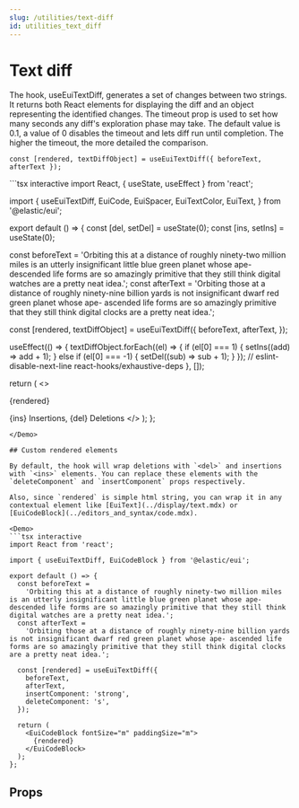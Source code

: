 ```yaml
---
slug: /utilities/text-diff
id: utilities_text_diff
---
```


# Text diff

The hook, useEuiTextDiff, generates a set of changes between two strings. It returns both React elements for displaying the diff and an object representing the identified changes. The timeout prop is used to set how many seconds any diff's exploration phase may take. The default value is 0.1, a value of 0 disables the timeout and lets diff run until completion. The higher the timeout, the more detailed the comparison.

`const [rendered, textDiffObject] = useEuiTextDiff({ beforeText, afterText });`

<Demo>
```tsx interactive
import React, { useState, useEffect } from 'react';

import {
  useEuiTextDiff,
  EuiCode,
  EuiSpacer,
  EuiTextColor,
  EuiText,
} from '@elastic/eui';

export default () => {
  const [del, setDel] = useState(0);
  const [ins, setIns] = useState(0);

  const beforeText =
    'Orbiting this at a distance of roughly ninety-two million miles is an utterly insignificant little blue green planet whose ape- descended life forms are so amazingly primitive that they still think digital watches are a pretty neat idea.';
  const afterText =
    'Orbiting those at a distance of roughly ninety-nine billion yards is not insignificant dwarf red green planet whose ape- ascended life forms are so amazingly primitive that they still think digital clocks are a pretty neat idea.';
  
  const [rendered, textDiffObject] = useEuiTextDiff({
    beforeText,
    afterText,
  });

  useEffect(() => {
    textDiffObject.forEach((el) => {
      if (el[0] === 1) {
        setIns((add) => add + 1);
      } else if (el[0] === -1) {
        setDel((sub) => sub + 1);
      }
    });
    // eslint-disable-next-line react-hooks/exhaustive-deps
  }, []);

  return (
    <>
      <EuiText>
        <p>{rendered}</p>
      </EuiText>
      <EuiSpacer />
      <EuiCode>
        <EuiTextColor color="success"> {ins} </EuiTextColor> Insertions,
        <EuiTextColor color="danger"> {del} </EuiTextColor>
        Deletions
      </EuiCode>
    </>
  );
};
```
</Demo>

## Custom rendered elements

By default, the hook will wrap deletions with `<del>` and insertions with `<ins>` elements. You can replace these elements with the `deleteComponent` and `insertComponent` props respectively.

Also, since `rendered` is simple html string, you can wrap it in any contextual element like [EuiText](../display/text.mdx) or [EuiCodeBlock](../editors_and_syntax/code.mdx).

<Demo>
```tsx interactive
import React from 'react';

import { useEuiTextDiff, EuiCodeBlock } from '@elastic/eui';

export default () => {
  const beforeText =
    'Orbiting this at a distance of roughly ninety-two million miles is an utterly insignificant little blue green planet whose ape- descended life forms are so amazingly primitive that they still think digital watches are a pretty neat idea.';
  const afterText =
    'Orbiting those at a distance of roughly ninety-nine billion yards is not insignificant dwarf red green planet whose ape- ascended life forms are so amazingly primitive that they still think digital clocks are a pretty neat idea.';
  
  const [rendered] = useEuiTextDiff({
    beforeText,
    afterText,
    insertComponent: 'strong',
    deleteComponent: 's',
  });

  return (
    <EuiCodeBlock fontSize="m" paddingSize="m">
      {rendered}
    </EuiCodeBlock>
  );
};
```
</Demo>

## Props


<PropTable definition={docgen.useEuiTextDiff} />
